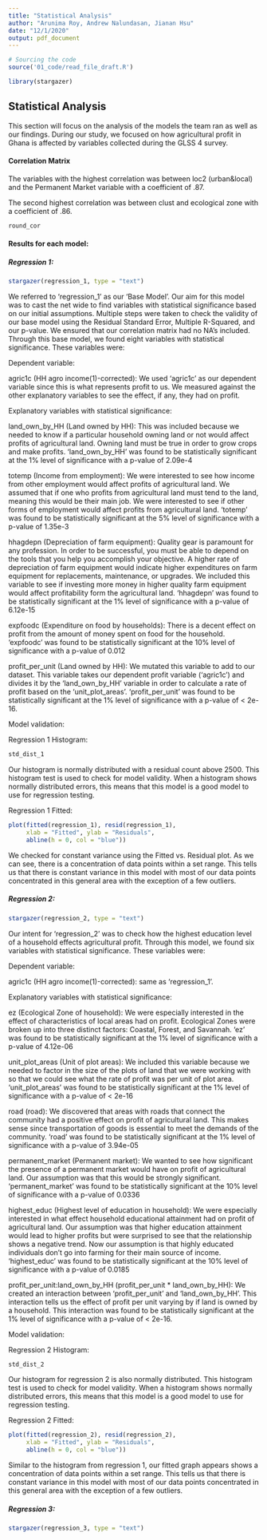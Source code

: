 ```yaml
---
title: "Statistical Analysis"
author: "Arunima Roy, Andrew Nalundasan, Jianan Hsu"
date: "12/1/2020"
output: pdf_document
---
```


```r
# Sourcing the code
source('01_code/read_file_draft.R')

library(stargazer)
```

## Statistical Analysis 
This section will focus on the analysis of the models the team ran as well as our findings. During our study, we focused on how agricultural profit in Ghana is affected by variables collected during the GLSS 4 survey.  


#### Correlation Matrix
The variables with the highest correlation was between loc2 (urban&local) and the Permanent Market variable with a coefficient of .87. 

The second highest correlation was between clust and ecological zone with a coefficient of .86. 

```r
round_cor
```


#### Results for each model:

##### Regression 1:

```r
stargazer(regression_1, type = "text")
```

We referred to ‘regression_1’ as our ‘Base Model’. Our aim for this model was to cast the net wide to find variables with statistical significance based on our initial assumptions. Multiple steps were taken to check the validity of our base model using the Residual Standard Error, Multiple R-Squared, and our p-value. We ensured that our correlation matrix had no NA’s included. Through this base model, we found eight variables with statistical significance. These variables were:

Dependent variable:

agric1c (HH agro income(1)-corrected): We used ‘agric1c’ as our dependent variable since this is what represents profit to us. We measured against the other explanatory variables to see the effect, if any, they had on profit.

Explanatory variables with statistical significance:

land_own_by_HH (Land owned by HH): This was included because we needed to know if a particular household owning land or not would affect profits of agricultural land. Owning land must be true in order to grow crops and make profits. ‘land_own_by_HH’ was found to be statistically significant at the 1% level of significance with a p-value of 2.09e-4

totemp (Income from employment): We were interested to see how income from other employment would affect profits of agricultural land. We assumed that if one who profits from agricultural land must tend to the land, meaning this would be their main job. We were interested to see if other forms of employment would affect profits from agricultural land. ‘totemp’ was found to be statistically significant at the 5% level of significance with a p-value of 1.35e-3

hhagdepn (Depreciation of farm equipment): Quality gear is paramount for any profession. In order to be successful, you must be able to depend on the tools that you help you accomplish your objective. A higher rate of depreciation of farm equipment would indicate higher expenditures on farm equipment for replacements, maintenance, or upgrades. We included this variable to see if investing more money in higher quality farm equipment would affect profitability form the agricultural land. ‘hhagdepn’ was found to be statistically significant at the 1% level of significance with a p-value of 6.12e-15

expfoodc (Expenditure on food by households): There is a decent effect on profit from the amount of money spent on food for the household.  ‘expfoodc’ was found to be statistically significant at the 10% level of significance with a p-value of 0.012

profit_per_unit (Land owned by HH): We mutated this variable to add to our dataset. This variable takes our dependent profit variable (‘agric1c’) and divides it by the ‘land_own_by_HH’ variable in order to calculate a rate of profit based on the ‘unit_plot_areas’. ‘profit_per_unit’ was found to be statistically significant at the 1% level of significance with a p-value of < 2e-16.

Model validation:

Regression 1 Histogram:

```r
std_dist_1
```

Our histogram is normally distributed with a residual count above 2500. This histogram test is used to check for model validity. When a histogram shows normally distributed errors, this means that this model is a good model to use for regression testing. 


Regression 1 Fitted:

```r
plot(fitted(regression_1), resid(regression_1),
     xlab = "Fitted", ylab = "Residuals",
     abline(h = 0, col = "blue"))
```

We checked for constant variance using the Fitted vs. Residual plot. As we can see, there is a concentration of data points within a set range. This tells us that there is constant variance in this model with most of our data points concentrated in this general area with the exception of a few outliers. 


##### Regression 2:

```r
stargazer(regression_2, type = "text")
```


Our intent for ‘regression_2’ was to check how the highest education level of a household effects agricultural profit. Through this model, we found six variables with statistical significance. These variables were:

Dependent variable:

agric1c (HH agro income(1)-corrected): same as ‘regression_1’.

Explanatory variables with statistical significance:

ez (Ecological Zone of household): We were especially interested in the effect of characteristics of local areas had on profit. Ecological Zones were broken up into three distinct factors: Coastal, Forest, and Savannah. ‘ez’ was found to be statistically significant at the 1% level of significance with a p-value of 4.12e-06

unit_plot_areas (Unit of plot areas): We included this variable because we needed to factor in the size of the plots of land that we were working with so that we could see what the rate of profit was per unit of plot area. ‘unit_plot_areas’ was found to be statistically significant at the 1% level of significance with a p-value of < 2e-16

road (road): We discovered that areas with roads that connect the community had a positive effect on profit of agricultural land. This makes sense since transportation of goods is essential to meet the demands of the community.  ‘road’ was found to be statistically significant at the 1% level of significance with a p-value of 3.94e-05

permanent_market (Permanent market): We wanted to see how significant the presence of a permanent market would have on profit of agricultural land. Our assumption was that this would be strongly significant. ‘permanent_market’ was found to be statistically significant at the 10% level of significance with a p-value of 0.0336

highest_educ (Highest level of education in household): We were especially interested in what effect household educational attainment had on profit of agricultural land. Our assumption was that higher education attainment would lead to higher profits but were surprised to see that the relationship shows a negative trend. Now our assumption is that highly educated individuals don’t go into farming for their main source of income. ‘highest_educ’ was found to be statistically significant at the 10% level of significance with a p-value of 0.0185

profit_per_unit:land_own_by_HH (profit_per_unit * land_own_by_HH): We created an interaction between ‘profit_per_unit’ and ‘land_own_by_HH’. This interaction tells us the effect of profit per unit varying by if land is owned by a household. This interaction was found to be statistically significant at the 1% level of significance with a p-value of < 2e-16.

Model validation:

Regression 2 Histogram:

```r
std_dist_2
```

Our histogram  for regression 2 is also normally distributed. This histogram test is used to check for model validity. When a histogram shows normally distributed errors, this means that this model is a good model to use for regression testing. 

Regression 2 Fitted:

```r
plot(fitted(regression_2), resid(regression_2),
     xlab = "Fitted", ylab = "Residuals",
     abline(h = 0, col = "blue"))
```

Similar to the histogram from regression 1, our fitted graph appears shows a concentration of data points within a set range. This tells us that there is constant variance in this model with most of our data points concentrated in this general area with the exception of a few outliers.


##### Regression 3:

```r
stargazer(regression_3, type = "text")
```